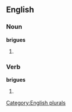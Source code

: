 
==English==

===Noun===
'''brigues'''

# {{plural of |[[brigue]]}}

===Verb===
'''brigues'''

# {{third-person singular of|[[brigue]]}}

[[Category:English plurals]]